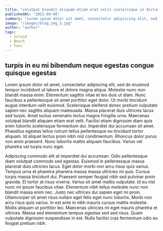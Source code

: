 ```yaml
---
title: "volutpat blandit aliquam etiam erat velit scelerisque in dictum non"
publishedAt: "2021-09-08"
summary: "Lorem ipsum dolor sit amet, consectetur adipiscing elit, sed do eiusmod tempor incididunt ut labore et dolore magna aliqua."
image: "/images/blog_img_3.jpg"
author: "author"
tags:
  - Island
  - Beach
  - Tour
---
```


## turpis in eu mi bibendum neque egestas congue quisque egestas

Lorem ipsum dolor sit amet, consectetur adipiscing elit, sed do eiusmod tempor incididunt ut labore et dolore magna aliqua. Molestie nunc non blandit massa enim. Elementum sagittis vitae et leo duis ut diam. Nunc faucibus a pellentesque sit amet porttitor eget dolor. Ut morbi tincidunt augue interdum velit euismod. Scelerisque eleifend donec pretium vulputate sapien nec sagittis aliquam malesuada. Massa placerat duis ultricies lacus sed turpis. Amet luctus venenatis lectus magna fringilla urna. Maecenas volutpat blandit aliquam etiam erat velit. Facilisi etiam dignissim diam quis enim lobortis scelerisque fermentum dui. Imperdiet dui accumsan sit amet. Phasellus egestas tellus rutrum tellus pellentesque eu tincidunt tortor aliquam. Id aliquet lectus proin nibh nisl condimentum. Rhoncus dolor purus non enim praesent. Nunc lobortis mattis aliquam faucibus. Varius vel pharetra vel turpis nunc eget.

Adipiscing commodo elit at imperdiet dui accumsan. Odio pellentesque diam volutpat commodo sed egestas. Euismod in pellentesque massa placerat duis ultricies lacus. Eget dolor morbi non arcu risus quis varius. Tempus urna et pharetra pharetra massa massa ultricies mi quis. Cursus turpis massa tincidunt dui. Praesent semper feugiat nibh sed pulvinar proin gravida. Et tortor at risus viverra. Varius sit amet mattis vulputate. Id eu nisl nunc mi ipsum faucibus vitae. Elementum nibh tellus molestie nunc non blandit massa enim nec. Justo nec ultrices dui sapien eget mi proin. Ullamcorper sit amet risus nullam eget felis eget nunc lobortis. Morbi non arcu risus quis varius. In est ante in nibh mauris cursus mattis molestie. Mollis aliquam ut porttitor leo. Maecenas ultricies mi eget mauris pharetra et ultrices. Massa sed elementum tempus egestas sed sed risus. Quam vulputate dignissim suspendisse in est. Nulla facilisi cras fermentum odio eu feugiat pretium nibh.
